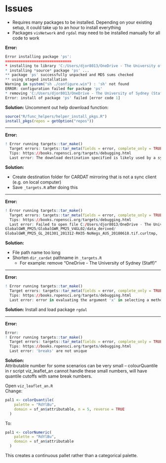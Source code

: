 # Issues

-   Requires many packages to be installed. Depending on your existing setup, it could take up to an hour to install everything
-   Packages `visNetwork` and `rgdal` may need to be installed manually for all code to work

**Error:**

``` r
Error installing package 'ps':
==============================
* installing to library 'C:/Users/djor8013/OneDrive - The University of Sydney (Staff)/En Health/air-health-sws-r-targets-main/renv/staging/1'
* installing *source* package 'ps' ...
** package 'ps' successfully unpacked and MD5 sums checked
** using staged installation
Warning in system("sh ./configure.win") : 'sh' not found
ERROR: configuration failed for package 'ps'
* removing 'C:/Users/djor8013/OneDrive - The University of Sydney (Staff)/En Health/air-health-sws-r-targets-main/renv/staging/1/ps'
Error: install of package 'ps' failed [error code 1]
```

**Solution:** Uncomment out help download function:

``` r
source("R/func_helpers/helper_install_pkgs.R")
install_pkgs(repos = getOption("repos"))
```

------------------------------------------------------------------------

**Error:**

``` r
! Error running targets::tar_make()
  Target errors: targets::tar_meta(fields = error, complete_only = TRUE)
  Tips: https://books.ropensci.org/targets/debugging.html
  Last error: The download destination specified is likely used by a sync client. Please choose another destination.
```

**Solution:**

-   Create destination folder for CARDAT mirroring that is not a sync client (e.g. on local computer)\
-   Save `_targets.R` after doing this

------------------------------------------------------------------------

**Error:**

``` r
! Error running targets::tar_make()
  Target errors: targets::tar_meta(fields = error, complete_only = TRUE)
  Tips: https://books.ropensci.org/targets/debugging.html
  Last error: Failed to open file C:/Users/djor8013/OneDrive - The University of Sydney (Staff)/Desktop/air-health-sws-r-targets-main/data_provided/Environment_General/Air_pollution_model_
GlobalGWR_PM25/GlobalGWR_PM25_V4GL02/data_derived/
GlobalGWR_PM25_GL_201301_201312-RH35-NoNegs_AUS_20180618.tif.curltmp,
```

**Solution:**

-   File path name too long\
-   Shorten `dir_cardat` pathname in `_targets.R`
    -   For example: remove “OneDrive - The University of Sydney (Staff)”

------------------------------------------------------------------------

**Error:**

``` r
! Error running targets::tar_make()
  Target errors: targets::tar_meta(fields = error, complete_only = TRUE)
  Tips: https://books.ropensci.org/targets/debugging.html
  Last error: error in evaluating the argument 'x' in selecting a method for function 'brick': Cannot create RasterLayer object from this file; perhaps you need to install rgdal first
```

**Solution:** Install and load package `rgdal`

------------------------------------------------------------------------

**Error:**

``` r
Error:
! Error running targets::tar_make()
  Target errors: targets::tar_meta(fields = error, complete_only = TRUE)
  Tips: https://books.ropensci.org/targets/debugging.html
  Last error: 'breaks' are not unique
```

**Solution:**\
Attributable number for some scenarios can be very small – colourQuantile in r script viz_leaflet_an cannot handle these small numbers, will have quantile cutoffs with same break numbers.

Open `viz_leaflet_an.R`\
Change:

``` r
pal1 <- colorQuantile(
    palette = "RdYlBu",
    domain = sf_an$attributable, n = 5, reverse = TRUE
  )
```

To:

``` r
pal1 <- colorNumeric(
    palette = "RdYlBu",
    domain = sf_an$attributable
  )
```

This creates a continuous pallet rather than a categorical palette.